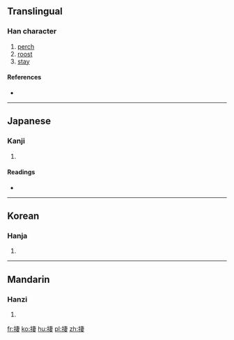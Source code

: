 ==Translingual==

===Han character===
{{Han char|rn=64|rad=手|as=08|sn=11|four=|canj=手十中女 (QJLV)|ids=⿰[[扌]][[妻]]}}

# [[perch]]
# [[roost]]
# [[stay]]

====References====
* {{Han ref|kx=0436.040|dkj=12227|dj=0785.170|hdz=31894.030|uh=637F|ud=25471}}

----

==Japanese==

===Kanji===
{{ja-kanji|grade=|rs=手08}}

# {{defn|lang=ja|sort=手08}}

====Readings====
* {{ja-readings|on=[[せい]] (sei)|kun=[[すむ]] (sumu)}}

----

==Korean==

===Hanja===
{{ko-hanja|hangeul=서|eumhun=|rv=seo|mr=sŏ|y=se}}

# {{defn|lang=ko|sort=手08}}

----

==Mandarin==

===Hanzi===
{{cmn-hanzi|pin=[[xī]] ([[xi1]])|wg=hsi<sup>1</sup>}}

# {{defn|lang=cmn|sort=手08}}

[[fr:捿]]
[[ko:捿]]
[[hu:捿]]
[[pl:捿]]
[[zh:捿]]